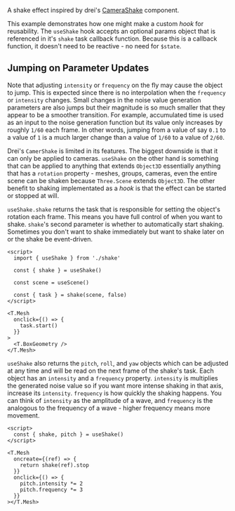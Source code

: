 A shake effect inspired by drei's [CameraShake](https://drei.docs.pmnd.rs/cameras/cube-camera) component.

<Example path="shake" />

This example demonstrates how one might make a custom _hook_ for reusability. The `useShake` hook accepts an optional params object that is referenced in it's `shake` task callback function. Because this is a callback function, it doesn't need to be reactive - no need for `$state`.

## Jumping on Parameter Updates

Note that adjusting `intensity` or `frequency` on the fly may cause the object to jump. This is expected since there is no interpolation when the `frequency` or `intensity` changes. Small changes in the noise value generation parameters are also jumps but their magnitude is so much smaller that they appear to be a smoother transition. For example, accumulated time is used as an input to the noise generation function but its value only increases by roughly `1/60` each frame. In other words, jumping from a value of say `0.1` to a value of `1` is a much larger change than a value of `1/60` to a value of `2/60`.

Drei's `CamerShake` is limited in its features. The biggest downside is that it can only be applied to cameras. `useShake` on the other hand is something that can be applied to anything that extends `Object3D` essentially anything that has a `rotation` property - meshes, groups, cameras, even the entire scene can be shaken because `Three.Scene` extends `Object3D`. The other benefit to shaking implementated as a _hook_ is that the effect can be started or stopped at will.

`useShake.shake` returns the task that is responsible for setting the object's rotation each frame. This means you have full control of when you want to shake. `shake`'s second parameter is whether to automatically start shaking. Sometimes you don't want to shake immediately but want to shake later on or the shake be event-driven.

```svelte title="Scene.svelte"
<script>
  import { useShake } from './shake'

  const { shake } = useShake()

  const scene = useScene()

  const { task } = shake(scene, false)
</script>

<T.Mesh
  onclick={() => {
    task.start()
  }}
>
  <T.BoxGeometry />
</T.Mesh>
```

`useShake` also returns the `pitch`, `roll`, and `yaw` objects which can be adjusted at any time and will be read on the next frame of the shake's task. Each object has an `intensity` and a `frequency` property. `intensity` is multiplies the generated noise value so if you want more intense shaking in that axis, increase its `intensity`. `frequency` is how quickly the shaking happens. You can think of `intensity` as the amplitude of a wave, and `frequency` is the analogous to the frequency of a wave - higher frequency means more movement.

```svelte
<script>
  const { shake, pitch } = useShake()
</script>

<T.Mesh
  oncreate={(ref) => {
    return shake(ref).stop
  }}
  onclick={() => {
    pitch.intensity *= 2
    pitch.frequency *= 3
  }}
></T.Mesh>
```
